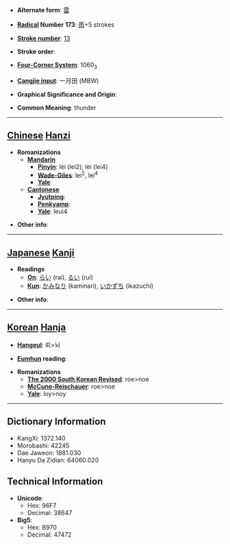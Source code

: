 * '''Alternate form''': [[雷]]

* '''[[Wiktionary:Chinese radical index| Radical]] Number 173''': [[Wiktionary:Chinese radical index 雨|雨]]+5 strokes

* '''[[Wiktionary:Chinese total strokes index|Stroke number]]''': [[Wiktionary:Chinese total strokes index 13|13]]

* '''Stroke order''': 

* '''[[Wiktionary:Chinese four corner index|Four-Corner System]]''': 1060<sub>3</sub>

* '''[[Wiktionary:Chinese Cangjie index|Cangjie input]]''': 一月田 (MBW)

* '''Graphical Significance and Origin''': 

* '''Common Meaning''': thunder

----

== [[Chinese]] [[Hanzi]] ==

* '''Romanizations'''
** '''[[Mandarin]]'''
*** '''[[Pinyin]]''': léi (lei2), lèi (lei4)
*** '''[[Wade-Giles]]''': lei<sup>2</sup>, lei<sup>4</sup>
*** '''[[Yale]]''': 
** '''[[Cantonese]]'''
*** '''[[Jyutping]]''':
*** '''[[Penkyamp]]''': 
*** '''[[Yale]]''': leui4

* '''Other info''': 

----

== [[Japanese]] [[Kanji]] ==

* '''Readings'''
** '''[[On]]''': [[らい]] (rai), [[るい]] (rui)
** '''[[Kun]]''': [[かみなり]] (kaminari), [[いかずち]] (ikazuchi)

* '''Other info''':  

----

== [[Korean]] [[Hanja]] ==

* '''[[Hangeul]]''': 뢰>뇌

* '''[[Eumhun]] reading''': 

* '''Romanizations'''
** '''[[The 2000 South Korean Revised Romanization|The 2000 South Korean Revised]]''': roe>noe
** '''[[McCune-Reischauer]]''': roe>noe
** '''[[Yale]]''': loy>noy

----

== Dictionary Information ==

* KangXi: 1372.140
* Morobashi: 42245
* Dae Jaweon: 1881.030
* Hanyu Da Zidian: 64060.020

== Technical Information ==

* '''Unicode''':
** Hex: 96F7
** Decimal: 38647
* '''Big5''':
** Hex: B970
** Decimal: 47472
